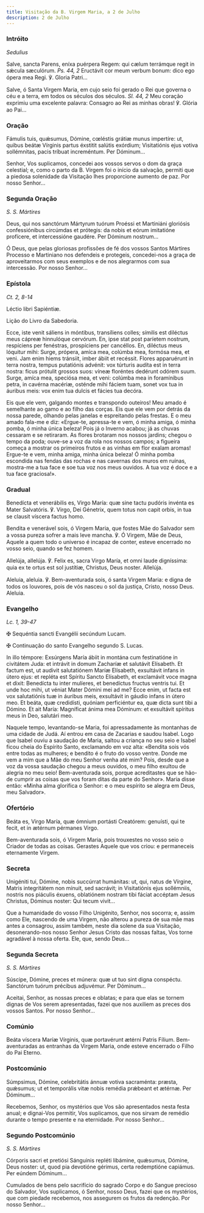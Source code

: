 ```yaml
---
title: Visitação da B. Virgem Maria, a 2 de Julho
description: 2 de Julho
---
```


### Intróito

<em>Sedulius</em>

<div class="side-by-side not-content">

Salve, sancta Parens, eníxa puérpera Regem: qui cælum terrámque regit in sǽcula sæculórum. <em>Ps. 44, 2</em> Eructávit cor meum verbum bonum: dico ego ópera mea Regi. ℣. Gloria Patri...

Salve, ó Santa Virgem Maria, em cujo seio foi gerado o Rei que governa o céu e a terra, em todos os séculos dos séculos. <em>Sl. 44, 2</em> Meu coração exprimiu uma excelente palavra: Consagro ao Rei as minhas obras! ℣. Glória ao Pai...

</div>

### Oração

<div class="side-by-side not-content">

Fámulis tuis, quǽsumus, Dómine, cœléstis grátiæ munus impertíre: ut, quibus beátæ Vírginis partus éxstitit salútis exórdium; Visitatiónis ejus votiva sollémnitas, pacis tríbuat increméntum. Per Dóminum...

Senhor, Vos suplicamos, concedei aos vossos servos o dom da graça celestial; e, como o parto da B. Virgem foi o início da salvação, permiti que a piedosa solenidade da Visitação lhes proporcione aumento de paz. Por nosso Senhor...

</div>

### Segunda Oração

<em>S. S. Mártires</em>

<div class="side-by-side not-content">

Deus, qui nos sanctórum Mártyrum tuórum Proéssi et Martiniáni gloriósis confessiónibus circúmdas et prótegis: da nobis et eórum imitatióne profícere, et intercessióne gaudére. Per Dóminum nostrum...

Ó Deus, que pelas gloriosas profissões de fé dos vossos Santos Mártires Processo e Martiniano nos defendeis e protegeis, concedei-nos a graça de aproveitarmos com seus exemplos e de nos alegrarmos com sua intercessão. Por nosso Senhor...

</div>

### Epístola

<em>Ct. 2, 8-14</em>

<div class="side-by-side not-content">

Léctio libri Sapiéntiæ.

Lição do Livro da Sabedoria.

Ecce, iste venit sáliens in móntibus, transíliens colles; símilis est diléctus meus cápreæ hinnulóque cervórum. En, ipse stat post paríetem nostrum, respíciens per fenéstras, prospíciens per cancéllos. En, diléctus meus lóquitur mihi: Surge, própera, amíca mea, colúmba mea, formósa mea, et veni. Jam enim hiems tránsiit, imber ábiit et recéssit. Flores apparuérunt in terra nostra, tempus putatiónis advénit: vox túrturis audíta est in terra nostra: ficus prótulit grossos suos: víneæ floréntes dedérunt odórem suum. Surge, amíca mea, speciósa mea, et veni: colúmba mea in foramínibus petra, in cavérna macériæ, osténde mihi fáciem tuam, sonet vox tua in áuribus meis: vox enim tua dulcis et fácies tua decóra.

Eis que ele vem, galgando montes e transpondo outeiros! Meu amado é semelhante ao gamo e ao filho das corças. Eis que ele vem por detrás da nossa parede, olhando pelas janelas e espreitando pelas frestas. E o meu amado fala-me e diz: «Ergue-te, apressa-te e vem, ó minha amiga, ó minha pomba, ó minha única beleza! Pois já o Inverno acabou; já as chuvas cessaram e se retiraram. As flores brotaram nos nossos jardins; chegou o tempo da poda; ouve-se a voz da rola nos nossos campos; a figueira começa a mostrar os primeiros frutos e as vinhas em flor exalam aromas! Ergue-te e vem, minha amiga, minha única beleza! Ó minha pomba escondida nas fendas das rochas e nas cavernas dos muros em ruínas, mostra-me a tua face e soe tua voz nos meus ouvidos. A tua voz é doce e a tua face graciosa!».

</div>

### Gradual

<div class="side-by-side not-content">

Benedícta et venerábilis es, Virgo María: quæ sine tactu pudóris invénta es Mater Salvatóris. ℣. Virgo, Dei Génetrix, quem totus non capit orbis, in tua se clausit víscera factus homo.

Bendita e venerável sois, ó Virgem Maria, que fostes Mãe do Salvador sem a vossa pureza sofrer a mais leve mancha. ℣. Ó Virgem, Mãe de Deus, Aquele a quem todo o universo é incapaz de conter, esteve encerrado no vosso seio, quando se fez homem.

Allelúja, allelúja. ℣. Felix es, sacra Virgo María, et omni laude digníssima: quia ex te ortus est sol justítiæ, Christus, Deus noster. Allelúja.

Aleluia, aleluia. ℣. Bem-aventurada sois, ó santa Virgem Maria: e digna de todos os louvores, pois de vós nasceu o sol da justiça, Cristo, nosso Deus. Aleluia.

</div>

### Evangelho

<em>Lc. 1, 39-47</em>

<div class="side-by-side not-content">

<span class="cross text-red-500">✠</span> Sequéntia sancti Evangélii secúndum Lucam.

<span class="cross text-red-500">✠</span> Continuação do santo Evangelho segundo S. Lucas.

In illo témpore: Exsúrgens María ábiit in montána cum festinatióne in civitátem Juda: et intrávit in domum Zacharíæ et salutávit Elísabeth. Et factum est, ut audivit salutatiónem Maríæ Elísabeth, exsultávit infans in útero ejus: et repléta est Spíritu Sancto Elísabeth, et exclamávit voce magna et dixit: Benedícta tu inter mulíeres, et benedíctus fructus ventris tui. Et unde hoc mihi, ut véniat Mater Dómini mei ad me? Ecce enim, ut facta est vox salutatiónis tuæ in áuribus meis, exsultávit in gáudio infans in útero meo. Et beáta, quæ credidísti, quóniam perficiéntur ea, quæ dicta sunt tibi a Dómino. Et ait María: Magníficat ánima mea Dóminum: et exsultávit spíritus meus in Deo, salutári meo.

Naquele tempo, levantando-se Maria, foi apressadamente às montanhas de uma cidade de Judá. Aí entrou em casa de Zacarias e saudou Isabel. Logo que Isabel ouviu a saudação de Maria, saltou a criança no seu seio e Isabel ficou cheia do Espírito Santo, exclamando em voz alta: «Bendita sois vós entre todas as mulheres; e bendito é o fruto do vosso ventre. Donde me vem a mim que a Mãe do meu Senhor venha até mim? Pois, desde que a voz da vossa saudação chegou a meus ouvidos, o meu filho exultou de alegria no meu seio! Bem-aventurada sois, porque acreditastes que se hão-de cumprir as coisas que vos foram ditas da parte do Senhor». Maria disse então: «Minha alma glorifica o Senhor: e o meu espírito se alegra em Deus, meu Salvador».

</div>

### Ofertório

<div class="side-by-side not-content">

Beáta es, Virgo María, quæ ómnium portásti Creatórem: genuísti, qui te fecit, et in ætérnum pérmanes Virgo.

Bem-aventurada sois, ó Virgem Maria, pois trouxestes no vosso seio o Criador de todas as coisas. Gerastes Aquele que vos criou: e permaneceis eternamente Virgem.

</div>

### Secreta

<div class="side-by-side not-content">

Unigéniti tui, Dómine, nobis succúrrat humánitas: ut, qui, natus de Vírgine, Matris integritátem non mínuit, sed sacrávit; in Visitatiónis ejus sollémniis, nostris nos piáculis éxuens, oblatiónem nostram tibi fáciat accéptam Jesus Christus, Dóminus noster: Qui tecum vivit...

Que a humanidade do vosso Filho Unigénito, Senhor, nos socorra; e, assim como Ele, nascendo de uma Virgem, não alterou a pureza de sua mãe mas antes a consagrou, assim também, neste dia solene da sua Visitação, desonerando-nos nosso Senhor Jesus Cristo das nossas faltas, Vos torne agradável à nossa oferta. Ele, que, sendo Deus...

</div>

### Segunda Secreta

<em>S. S. Mártires</em>

<div class="side-by-side not-content">

Súscipe, Dómine, preces et múnera: quæ ut tuo sint digna conspéctu. Sanctórum tuórum précibus adjuvémur. Per Dóminum...

Aceitai, Senhor, as nossas preces e oblatas; e para que elas se tornem dignas de Vos serem apresentadas, fazei que nos auxiliem as preces dos vossos Santos. Por nosso Senhor...

</div>

### Comúnio

<div class="side-by-side not-content">

Beáta víscera Maríæ Vírginis, quæ portavérunt ætérni Patris Fílium. Bem-aventuradas as entranhas da Virgem Maria, onde esteve encerrado o Filho do Pai Eterno.

</div>

### Postcomúnio

<div class="side-by-side not-content">

Súmpsimus, Dómine, celebritátis ánnuæ votiva sacraménta: præsta, quǽsumus; ut et temporális vitæ nobis remédia prǽbeant et ætérnæ. Per Dóminum...

Recebemos, Senhor, os mystérios que Vos são apresentados nesta festa anual; e dignai-Vos permitir, Vos suplicamos, que nos sirvam de remédio durante o tempo presente e na eternidade. Por nosso Senhor...

</div>

### Segundo Postcomúnio

<em>S. S. Mártires</em>

<div class="side-by-side not-content">

Córporis sacri et pretiósi Sánguinis repléti libámine, quǽsumus, Dómine, Deus noster: ut, quod pia devotióne gérimus, certa redemptióne capiámus. Per eúndem Dóminum...

Cumulados de bens pelo sacrifício do sagrado Corpo e do Sangue precioso do Salvador, Vos suplicamos, ó Senhor, nosso Deus, fazei que os mystérios, que com piedade recebemos, nos assegurem os frutos da redenção. Por nosso Senhor...

</div>
